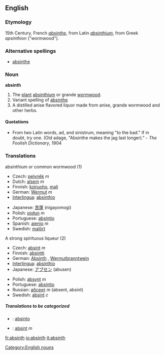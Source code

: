 {{wikipedia}}
==English==

===Etymology===
15th Century, French ''[[absinthe#French|absinthe]]'', from Latin ''[[absinthium]]'', from Greek ''apsinthion'' ("wormwood").

===Alternative spellings===
* [[absinthe]]

===Noun===
'''absinth'''

#The [[plant]] [[absinthium]] or grande [[wormwood]].
#Variant spelling of [[absinthe]]
#A distilled anise flavored liquor made from anise, grande wormwood and other herbs.
====Quotations====
*From two Latin words, ad, and sinistrum, meaning "to the bad."  If in doubt, try one.  (Old adage, "Absinthe makes the jag last longer)." - ''The Foolish Dictionary'', 1904

===Translations===
;absinthium or common wormwood (1)
{{top}}
*Czech: [[pelyněk]] ''m''
*Dutch: [[alsem]] ''m''
*Finnish: [[koiruoho]], [[mali]]
*German: [[Wermut]] ''m''
*[[Interlingua]]: [[absinthio]]
{{mid}}
*Japanese: [[苦蓬]] (nigayomogi)
*Polish: [[piołun]] ''m''
*Portuguese: [[absíntio]]
*Spanish: [[ajenjo]] ''m''
*Swedish: [[malört]] {{c}}
{{bottom}}

;A strong spirituous liqueur (2)
{{top}}
*Czech: [[absint]] ''m''
*Finnish: [[absintti]]
*German: [[Absinth]] {{m}}, [[Wermutbranntwein]] {{m}}
*[[Interlingua]]: [[absinthio]]
*Japanese: [[アブセン]] (abusen)
{{mid}}
*Polish: [[absynt]] ''m''
*Portuguese: [[absíntio]]
*Russian: [[абсент]] ''m'' (absent, absint)
*Swedish: [[absint]] ''c''
{{bottom}}

=====Translations to be categorized=====
{{checktrans}}
*{{ttbc|Portuguese}}: [[absinto]]
*{{ttbc|Spanish}}:  [[absint]] ''m''

[[Category:English nouns]]

[[fr:absinth]]
[[io:absinth]]
[[it:absinth]]